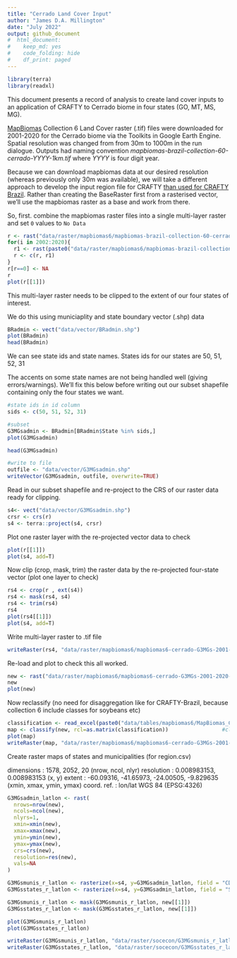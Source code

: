 ```yaml
---
title: "Cerrado Land Cover Input"
author: "James D.A. Millington"
date: "July 2022"
output: github_document
#  html_document: 
#    keep_md: yes
#    code_folding: hide
#    df_print: paged
---
```


```r
library(terra)
library(readxl)
```

This document presents a record of analysis to create land cover inputs to an application of CRAFTY to Cerrado biome in four states (GO, MT, MS, MG). 

[MapBiomas](https://mapbiomas.org/en) Collection 6 Land Cover raster (.tif) files were downloaded for 2001-2020 for the Cerrado biome via the Toolkits in Google Earth Engine. Spatial resolution was changed from from 30m to 1000m in the run dialogue. Outputs had naming convention _mapbiomas-brazil-collection-60-cerrado-YYYY-1km.tif_ where _YYYY_ is four digit year. 

Because we can download mapbiomas data at our desired resolution (whereas previously only 30m was available), we will take a different approach to develop the input region file for CRAFTY [than used for CRAFTY Brazil](https://github.com/jamesdamillington/BrazilInputMaps). Rather than creating the BaseRaster first from a rasterised vector, we'll use the mapbiomas raster as a base and work from there. 

So, first. combine the mapbiomas raster files into a single multi-layer raster and set `0` values to `No Data`
```r
r <- rast("data/raster/mapbiomas6/mapbiomas-brazil-collection-60-cerrado-2001-1km.tif")
for(i in 2002:2020){
  r1 <- rast(paste0("data/raster/mapbiomas6/mapbiomas-brazil-collection-60-cerrado-",i,"-1km.tif"))
  r <- c(r, r1)
}
r[r==0] <- NA
r
plot(r[[1]])
```

This multi-layer raster needs to be clipped to the extent of our four states of interest.

We do this using municiaplity and state boundary vector (.shp) data 
```r
BRadmin <- vect("data/vector/BRadmin.shp")
plot(BRadmin)
head(BRadmin)
```

We can see state ids and state names. States ids for our states are 50, 51, 52, 31



The accents on some state names are not being handled well (giving errors/warnings). We'll fix this below before writing out our subset shapefile containing only the four states we want.
```r
#state ids in id column
sids <- c(50, 51, 52, 31)

#subset
G3MGsadmin <- BRadmin[BRadmin$State %in% sids,]
plot(G3MGsadmin)

head(G3MGsadmin)

#write to file
outfile <- "data/vector/G3MGsadmin.shp"
writeVector(G3MGsadmin, outfile, overwrite=TRUE)
```

Read in our subset shapefile and re-project to the CRS of our raster data ready for clipping. 
```r
s4<- vect("data/vector/G3MGsadmin.shp")
crsr <- crs(r)
s4 <- terra::project(s4, crsr)
```

Plot one raster layer with the re-projected vector data to check 
```r
plot(r[[1]])
plot(s4, add=T)
```

Now clip (crop, mask, trim) the raster data by the re-projected four-state vector (plot one layer to check)
```r
rs4 <- crop(r , ext(s4)) 
rs4 <- mask(rs4, s4)
rs4 <- trim(rs4)
rs4
plot(rs4[[1]])
plot(s4, add=T)
```

Write multi-layer raster to .tif file
```r
writeRaster(rs4, "data/raster/mapbiomas6/mapbiomas6-cerrado-G3MGs-2001-2020-1km.tif", overwrite=TRUE)
```

Re-load and plot to check this all worked. 
```r
new <- rast("data/raster/mapbiomas6/mapbiomas6-cerrado-G3MGs-2001-2020-1km.tif")
new
plot(new)
```

Now reclassify (no need for disaggregation like for CRAFTY-Brazil, because collection 6 include classes for soybeans etc)

```r
classification <- read_excel(paste0("data/tables/mapbiomas6/MapBiomas_CRAFTY_classifications_v6.xlsx"), sheet = 'mb6-reclass1', range="B1:C35", col_names=T)  
map <- classify(new, rcl=as.matrix(classification))                 #classify
plot(map)
writeRaster(map, "data/raster/mapbiomas6/mapbiomas6-cerrado-G3MGs-2001-2020-1km-reclass1.tif", overwrite=T) #write!
```

Create raster maps of states and municipalities (for region.csv)


dimensions  : 1578, 2052, 20  (nrow, ncol, nlyr)
resolution  : 0.008983153, 0.008983153  (x, y)
extent      : -60.09316, -41.65973, -24.00505, -9.829635  (xmin, xmax, ymin, ymax)
coord. ref. : lon/lat WGS 84 (EPSG:4326)



```r
G3MGsadmin_latlon <- rast(
  nrows=nrow(new),
  ncols=ncol(new),
  nlyrs=1,
  xmin=xmin(new),
  xmax=xmax(new),
  ymin=ymin(new),
  ymax=ymax(new),
  crs=crs(new),
  resolution=res(new),
  vals=NA
)

G3MGsmunis_r_latlon <- rasterize(x=s4, y=G3MGsadmin_latlon, field = "CD_GEOCMUn")
G3MGsstates_r_latlon <- rasterize(x=s4, y=G3MGsadmin_latlon, field = "State")

G3MGsmunis_r_latlon <- mask(G3MGsmunis_r_latlon, new[[1]])
G3MGsstates_r_latlon <- mask(G3MGsstates_r_latlon, new[[1]])

plot(G3MGsmunis_r_latlon)
plot(G3MGsstates_r_latlon)

writeRaster(G3MGsmunis_r_latlon, "data/raster/socecon/G3MGsmunis_r_latlon.tif", overwrite=TRUE)
writeRaster(G3MGsstates_r_latlon, "data/raster/socecon/G3MGsstates_r_latlon.tif", overwrite=TRUE)
```

